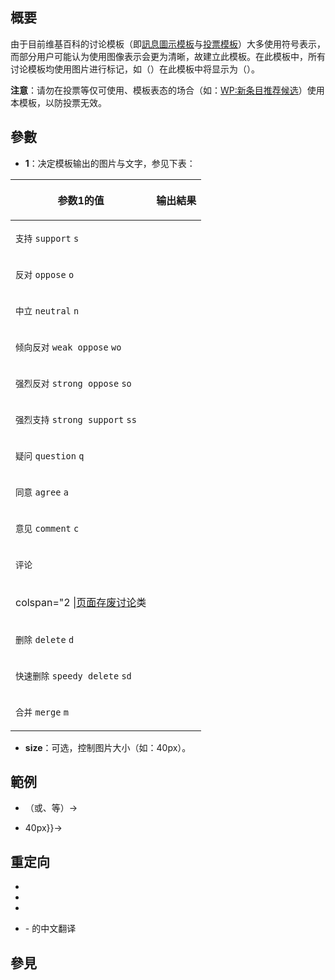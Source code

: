 {{NoteTA|G1=MediaWiki}}{{Documentation subpage}}<!-- 在本行下編輯模板說明 -->

== 概要 ==
由于目前维基百科的讨论模板（即[[:Category:訊息圖示模板|訊息圖示模板]]与[[:Category:投票模板|投票模板]]）大多使用符号表示，而部分用户可能认为使用图像表示会更为清晰，故建立此模板。在此模板中，所有讨论模板均使用图片进行标记，如{{支持}}（{{tl|支持}}）在此模板中将显示为{{ticon|支持}}（{{tl|ticon|支持}}）。

'''注意'''：请勿在投票等仅可使用{{tl|支持}}、{{tl|反对}}模板表态的场合（如：[[WP:新条目推荐候选]]）使用本模板，以防投票无效。
== 參數 ==
*'''1'''：决定模板输出的图片与文字，参见下表：
{| class="wikitable"
! 参数1的值 !! 输出結果
|-
|<code>支持</code> <code>support</code> <code>s</code>
|{{ticon|s}}
|-
|<code>反对</code> <code>oppose</code> <code>o</code>
|{{ticon|o}}
|-
|<code>中立</code> <code>neutral</code> <code>n</code>
|{{ticon|n}}
|-
|<code>倾向反对</code> <code>weak oppose</code> <code>wo</code>
|{{ticon|wo}}
|-
|<code>强烈反对</code> <code>strong oppose</code> <code>so</code>
|{{ticon|so}}
|-
|<code>强烈支持</code> <code>strong support</code> <code>ss</code>
|{{ticon|ss}}
|-
|<code>疑问</code> <code>question</code> <code>q</code>
|{{ticon|q}}
|-
|<code>同意</code> <code>agree</code> <code>a</code>
|{{ticon|a}}
|-
|<code>意见</code> <code>comment</code> <code>c</code>
|{{ticon|c}}
|-
|<code>评论</code>
|{{ticon|评论}}
|-
! colspan="2 |[[WP:AFD|页面存废讨论]]类
|-
|<code>删除</code> <code>delete</code> <code>d</code>
|{{ticon|d}}
|-
|<code>快速删除</code> <code>speedy delete</code> <code>sd</code>
|{{ticon|sd}}
|-
|<code>合并</code> <code>merge</code> <code>m</code>
|{{ticon|m}}
|}
*'''size'''：可选，控制图片大小（如：40px）。
== 範例 ==
*{{tlx|Talk icon|支持}}（或{{tlx|ticon|支持}}、{{tlx|ticon|s}}等）→{{ticon|支持}}
*{{tlx|Talk icon|支持|size{{=}}40px}}→{{ticon|支持|size=40px}}
== 重定向 ==
*{{tl|tki}}
*{{tl|ticon}}
*{{tl|talkicon}}
*{{tl|讨论图示}} - {{tl|Talk icon}}的中文翻译

== 參見 ==

<includeonly>{{Sandbox other||<!-- 本行下加入模板的分類 -->
[[Category:訊息圖示模板]]
}}</includeonly>